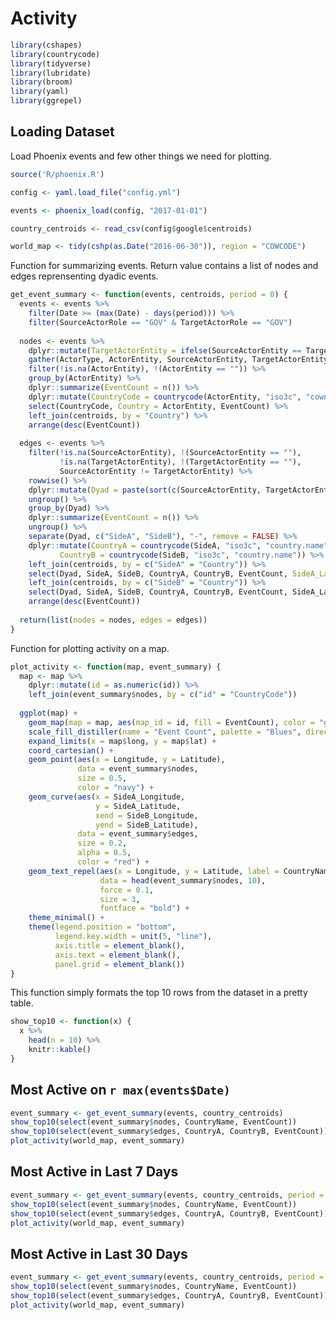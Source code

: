 # Activity

```r
library(cshapes)
library(countrycode)
library(tidyverse)
library(lubridate)
library(broom)
library(yaml)
library(ggrepel)
```

## Loading Dataset

Load Phoenix events and few other things we need for plotting.

```r
source('R/phoenix.R')

config <- yaml.load_file("config.yml")

events <- phoenix_load(config, "2017-01-01")

country_centroids <- read_csv(config$google$centroids)

world_map <- tidy(cshp(as.Date("2016-06-30")), region = "COWCODE")
```

Function for summarizing events. Return value contains a list of nodes and edges reprensenting dyadic events.

```r
get_event_summary <- function(events, centroids, period = 0) {
  events <- events %>%
    filter(Date >= (max(Date) - days(period))) %>%
    filter(SourceActorRole == "GOV" & TargetActorRole == "GOV")
  
  nodes <- events %>%
    dplyr::mutate(TargetActorEntity = ifelse(SourceActorEntity == TargetActorEntity, NA, TargetActorEntity)) %>%
    gather(ActorType, ActorEntity, SourceActorEntity, TargetActorEntity) %>%
    filter(!is.na(ActorEntity), !(ActorEntity == "")) %>%
    group_by(ActorEntity) %>%
    dplyr::summarize(EventCount = n()) %>%
    dplyr::mutate(CountryCode = countrycode(ActorEntity, "iso3c", "cown"), EventCount) %>%
    select(CountryCode, Country = ActorEntity, EventCount) %>%
    left_join(centroids, by = "Country") %>%
    arrange(desc(EventCount)) 
  
  edges <- events %>%
    filter(!is.na(SourceActorEntity), !(SourceActorEntity == ""),
           !is.na(TargetActorEntity), !(TargetActorEntity == ""),
           SourceActorEntity != TargetActorEntity) %>%
    rowwise() %>%
    dplyr::mutate(Dyad = paste(sort(c(SourceActorEntity, TargetActorEntity)), collapse = "-")) %>%
    ungroup() %>%
    group_by(Dyad) %>%
    dplyr::summarize(EventCount = n()) %>%
    ungroup() %>%
    separate(Dyad, c("SideA", "SideB"), "-", remove = FALSE) %>%
    dplyr::mutate(CountryA = countrycode(SideA, "iso3c", "country.name"),
           CountryB = countrycode(SideB, "iso3c", "country.name")) %>%
    left_join(centroids, by = c("SideA" = "Country")) %>%
    select(Dyad, SideA, SideB, CountryA, CountryB, EventCount, SideA_Latitude = Latitude, SideA_Longitude = Longitude) %>%
    left_join(centroids, by = c("SideB" = "Country")) %>%
    select(Dyad, SideA, SideB, CountryA, CountryB, EventCount, SideA_Latitude, SideA_Longitude, SideB_Latitude = Latitude, SideB_Longitude = Longitude) %>%
    arrange(desc(EventCount))
  
  return(list(nodes = nodes, edges = edges))
}
```

Function for plotting activity on a map.

```r
plot_activity <- function(map, event_summary) {
  map <- map %>%
    dplyr::mutate(id = as.numeric(id)) %>%
    left_join(event_summary$nodes, by = c("id" = "CountryCode"))
  
  ggplot(map) +
    geom_map(map = map, aes(map_id = id, fill = EventCount), color = "gray", size = 0.5) +
    scale_fill_distiller(name = "Event Count", palette = "Blues", direction = 1, na.value = "white") +
    expand_limits(x = map$long, y = map$lat) +
    coord_cartesian() +
    geom_point(aes(x = Longitude, y = Latitude), 
               data = event_summary$nodes, 
               size = 0.5, 
               color = "navy") +
    geom_curve(aes(x = SideA_Longitude,
                   y = SideA_Latitude,
                   xend = SideB_Longitude,
                   yend = SideB_Latitude),
               data = event_summary$edges,
               size = 0.2,
               alpha = 0.5,
               color = "red") +
    geom_text_repel(aes(x = Longitude, y = Latitude, label = CountryName), 
                    data = head(event_summary$nodes, 10), 
                    force = 0.1, 
                    size = 3,
                    fontface = "bold") +
    theme_minimal() +
    theme(legend.position = "bottom",
          legend.key.width = unit(5, "line"),
          axis.title = element_blank(),
          axis.text = element_blank(),
          panel.grid = element_blank())
}
```

This function simply formats the top 10 rows from the dataset in a pretty table.

```r
show_top10 <- function(x) {
  x %>%
    head(n = 10) %>%
    knitr::kable()
}
```

## Most Active on `r max(events$Date)`

```r
event_summary <- get_event_summary(events, country_centroids)
show_top10(select(event_summary$nodes, CountryName, EventCount))
show_top10(select(event_summary$edges, CountryA, CountryB, EventCount))
plot_activity(world_map, event_summary)
```

## Most Active in Last 7 Days

```r
event_summary <- get_event_summary(events, country_centroids, period = 7)
show_top10(select(event_summary$nodes, CountryName, EventCount))
show_top10(select(event_summary$edges, CountryA, CountryB, EventCount))
plot_activity(world_map, event_summary)
```

## Most Active in Last 30 Days

```r
event_summary <- get_event_summary(events, country_centroids, period = 30)
show_top10(select(event_summary$nodes, CountryName, EventCount))
show_top10(select(event_summary$edges, CountryA, CountryB, EventCount))
plot_activity(world_map, event_summary)
```
